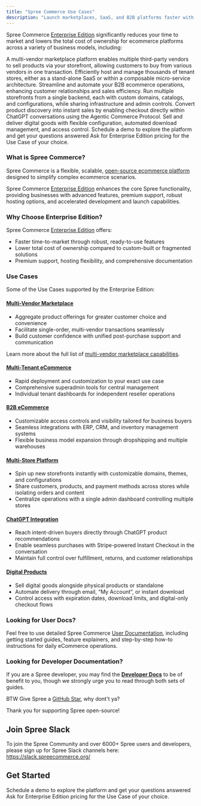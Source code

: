 ```yaml
---
title: "Spree Commerce Use Cases"
description: "Launch marketplaces, SaaS, and B2B platforms faster with Spree."
---
```


Spree Commerce [Enterprise Edition](https://spreecommerce.org/docs/user/what-is-spree-commerce#community-edition-vs-enterprise-edition) significantly reduces your time to market and lowers the total cost of ownership for ecommerce platforms across a variety of business models, including:

<Card title="Multi-Vendor Marketplace" icon="cart-plus" href="https://spreecommerce.org/docs/use-case/marketplace/capabilities" cta="Learn more">
  A multi-vendor marketplace platform enables multiple third-party vendors to sell products via your storefront, allowing customers to buy from various vendors in one transaction.
</Card>

<Card title="Multi-Tenant eCommerce" icon="people-roof" href="https://spreecommerce.org/docs/use-case/multi-tenant/multi-tenant-capabilities" cta="Learn more">
  Efficiently host and manage thousands of tenant stores, either as a stand-alone SaaS or within a composable micro-service architecture.
</Card>

<Card title="B2B eCommerce" icon="building" href="https://spreecommerce.org/docs/use-case/b2b/b2b-capabilities" cta="Learn more">
  Streamline and automate your B2B ecommerce operations, enhancing customer relationships and sales efficiency.
</Card>

<Card title="Multi-Store Platform" icon="people-roof" href="https://spreecommerce.org/docs/use-case/multi-tenant/multi-tenant-capabilities" cta="Learn more">
  Run multiple storefronts from a single backend, each with custom domains, catalogs, and configurations, while sharing infrastructure and admin controls.
</Card>

<Card title="ChatGPT Integration" icon="people-roof" href="https://spreecommerce.org/docs/use-case/multi-tenant/multi-tenant-capabilities" cta="Learn more">
  Convert product discovery into instant sales by enabling checkout directly within ChatGPT conversations using the Agentic Commerce Protocol.
</Card>

<Card title="Digital Products" icon="people-roof" href="https://spreecommerce.org/docs/use-case/multi-tenant/multi-tenant-capabilities" cta="Learn more">
  Sell and deliver digital goods with flexible configuration, automated download management, and access control.
</Card>

<Columns cols={2}>
  <Card title="Book a Demo" icon="eye" href="https://getvendo.com/book-a-demo/" cta="Click here">
    Schedule a demo to explore the platform and get your questions answered
  </Card>
  <Card title="Ask for Pricing" icon="dollar-sign" href="https://spreecommerce.org/get-started/" cta="Click here">
    Ask for Enterprise Edition pricing for the Use Case of your choice.
  </Card>
</Columns>

### What is Spree Commerce?

Spree Commerce is a flexible, scalable, [open-source ecommerce platform](https://spreecommerce.org/) designed to simplify complex ecommerce scenarios.

Spree Commerce [Enterprise Edition](https://spreecommerce.org/docs/user/what-is-spree-commerce#community-edition-vs-enterprise-edition) enhances the core Spree functionality, providing businesses with advanced features, premium support, robust hosting options, and accelerated development and launch capabilities.

### Why Choose Enterprise Edition?

Spree Commerce [Enterprise Edition](https://spreecommerce.org/docs/user/what-is-spree-commerce#community-edition-vs-enterprise-edition) offers:

- Faster time-to-market through robust, ready-to-use features
- Lower total cost of ownership compared to custom-built or fragmented solutions
- Premium support, hosting flexibility, and comprehensive documentation

### Use Cases

Some of the Use Cases supported by the Enterprise Edition:

#### [Multi-Vendor Marketplace](https://spreecommerce.org/docs/use-case/marketplace/capabilities)

- Aggregate product offerings for greater customer choice and convenience
- Facilitate single-order, multi-vendor transactions seamlessly
- Build customer confidence with unified post-purchase support and communication

Learn more about the full list of [multi-vendor marketplace capabilities](https://spreecommerce.org/docs/use-case/marketplace/capabilities).

#### [Multi-Tenant eCommerce](https://spreecommerce.org/docs/use-case/multi-tenant/multi-tenant-capabilities)

- Rapid deployment and customization to your exact use case
- Comprehensive superadmin tools for central management
- Individual tenant dashboards for independent reseller operations

#### [B2B eCommerce](https://spreecommerce.org/docs/use-case/b2b/b2b-capabilities)

- Customizable access controls and visibility tailored for business buyers
- Seamless integrations with ERP, CRM, and inventory management systems
- Flexible business model expansion through dropshipping and multiple warehouses

#### [Multi-Store Platform](https://spreecommerce.org/docs/use-case/multi-store/capabilities)

- Spin up new storefronts instantly with customizable domains, themes, and configurations
- Share customers, products, and payment methods across stores while isolating orders and content
- Centralize operations with a single admin dashboard controlling multiple stores

#### [ChatGPT Integration](https://spreecommerce.org/docs/use-case/chatgpt-integration/chatgpt-instant-checkout)

- Reach intent-driven buyers directly through ChatGPT product recommendations
- Enable seamless purchases with Stripe-powered Instant Checkout in the conversation
- Maintain full control over fulfillment, returns, and customer relationships

#### [Digital Products](https://spreecommerce.org/docs/use-case/digital-products/capabilities)

- Sell digital goods alongside physical products or standalone
- Automate delivery through email, “My Account”, or instant download
- Control access with expiration dates, download limits, and digital-only checkout flows

### Looking for User Docs?

Feel free to use detailed Spree Commerce [User Documentation](https://spreecommerce.org/docs/user/what-is-spree-commerce), including getting started guides, feature explainers, and step-by-step how-to instructions for daily eCommerce operations.

### Looking for Developer Documentation?

If you are a Spree developer, you may find the [**Developer Docs**](https://spreecommerce.org/docs/docs/developer) to be of benefit to you, though we strongly urge you to read through both sets of guides.

BTW Give Spree a [GitHub Star](https://github.com/spree/spree)<Icon icon="star" iconType="solid" color="#FFD43B" />, why dont't ya?

Thank you for supporting Spree open-source! <Icon icon="heart" iconType="solid" color="#FF0000" />

## Join Spree Slack

To join the Spree Community and over 6000+ Spree users and developers, please sign up for Spree Slack channels here: https://slack.spreecommerce.org/

## Get Started

<Columns cols={2}>
  <Card title="Book a Demo" icon="eye" href="https://getvendo.com/book-a-demo/" cta="Click here">
    Schedule a demo to explore the platform and get your questions answered
  </Card>
  <Card title="Ask for Pricing" icon="dollar-sign" href="https://spreecommerce.org/get-started/" cta="Click here">
    Ask for Enterprise Edition pricing for the Use Case of your choice.
  </Card>
</Columns>